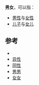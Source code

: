 {{wiktionarypar}}
'''男女'''，可以指：
*[[男性|男性]]与[[女性|女性]]
*[[儿子|儿子]]与[[女儿|女儿]]

==参考==
*{{Lookfrom|男女}}
*[[异性|异性]]
*[[同性|同性]]
*[[男男|男男]]
*[[女女|女女]]

{{Disambiguation|cat=二字消歧义}}